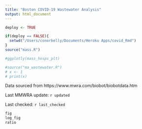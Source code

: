 ```yaml
---
title: "Boston COVID-19 Wastewater Analysis"
output: html_document
---
```


```r
deploy <- TRUE

if(deploy == FALSE){
  setwd("/Users/conorkelly/Documents/Heroku Apps/covid_Rmd")
}
source("mass.R")
```

```r
#ggplotly(mass_hosps_plt)
```

```r
#source("ma_wastewater.R")
# x <- 1
# print(x)
```
Data sourced from https://www.mwra.com/biobot/biobotdata.htm

Last MMWRA update: `r updated`

Last checked: `r last_checked`

```r
fig
log_fig
ratio
```
